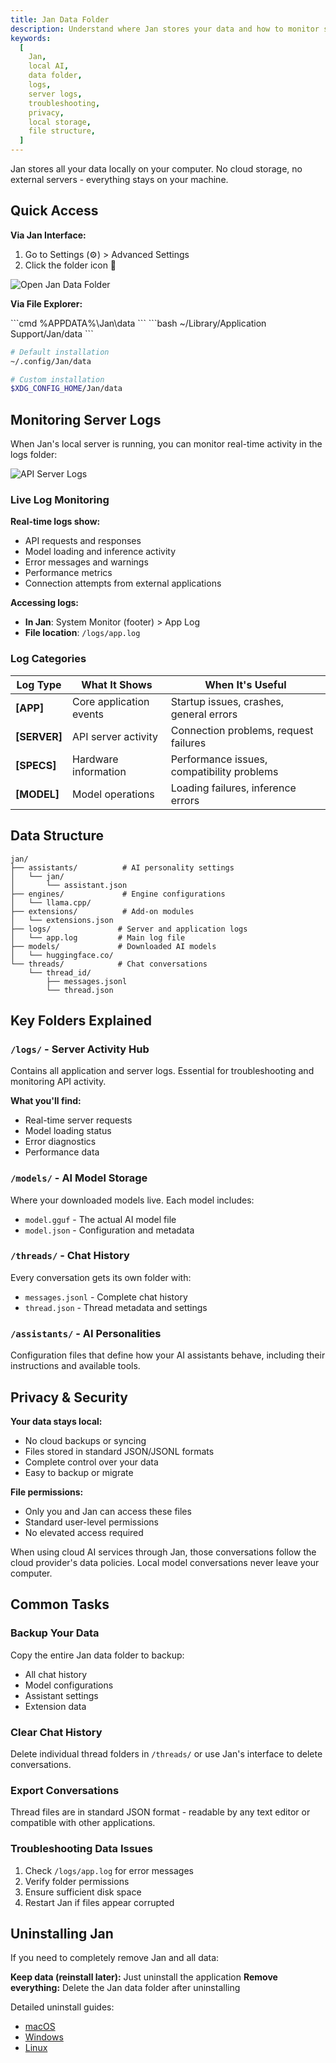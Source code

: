 ```yaml
---
title: Jan Data Folder
description: Understand where Jan stores your data and how to monitor server logs.
keywords:
  [
    Jan,
    local AI,
    data folder,
    logs,
    server logs,
    troubleshooting,
    privacy,
    local storage,
    file structure,
  ]
---
```



Jan stores all your data locally on your computer. No cloud storage, no external servers -
everything stays on your machine.

## Quick Access

**Via Jan Interface:**
1. Go to Settings (⚙️) > Advanced Settings
2. Click the folder icon 📁

![Open Jan Data Folder](../../../assets/settings-11.png)

**Via File Explorer:**

<Tabs>
<TabItem label="Windows">
```cmd
%APPDATA%\Jan\data
```
</TabItem>
<TabItem label="macOS">
```bash
~/Library/Application Support/Jan/data
```
</TabItem>
<TabItem label="Linux">

```bash
# Default installation
~/.config/Jan/data

# Custom installation
$XDG_CONFIG_HOME/Jan/data
```

</TabItem>

</Tabs>

## Monitoring Server Logs

When Jan's local server is running, you can monitor real-time activity in the logs folder:

![API Server Logs](../../../assets/api-server-logs.png)

### Live Log Monitoring

**Real-time logs show:**
- API requests and responses
- Model loading and inference activity
- Error messages and warnings
- Performance metrics
- Connection attempts from external applications

**Accessing logs:**
- **In Jan**: System Monitor (footer) > App Log
- **File location**: `/logs/app.log`

### Log Categories

| Log Type | What It Shows | When It's Useful |
|----------|---------------|------------------|
| **[APP]** | Core application events | Startup issues, crashes, general errors |
| **[SERVER]** | API server activity | Connection problems, request failures |
| **[SPECS]** | Hardware information | Performance issues, compatibility problems |
| **[MODEL]** | Model operations | Loading failures, inference errors |

## Data Structure

```
jan/
├── assistants/          # AI personality settings
│   └── jan/
│       └── assistant.json
├── engines/             # Engine configurations
│   └── llama.cpp/
├── extensions/          # Add-on modules
│   └── extensions.json
├── logs/               # Server and application logs
│   └── app.log         # Main log file
├── models/             # Downloaded AI models
│   └── huggingface.co/
└── threads/            # Chat conversations
    └── thread_id/
        ├── messages.jsonl
        └── thread.json
```

## Key Folders Explained

### `/logs/` - Server Activity Hub
Contains all application and server logs. Essential for troubleshooting and monitoring API activity.

**What you'll find:**
- Real-time server requests
- Model loading status
- Error diagnostics
- Performance data

### `/models/` - AI Model Storage
Where your downloaded models live. Each model includes:
- `model.gguf` - The actual AI model file
- `model.json` - Configuration and metadata

### `/threads/` - Chat History
Every conversation gets its own folder with:
- `messages.jsonl` - Complete chat history
- `thread.json` - Thread metadata and settings

### `/assistants/` - AI Personalities
Configuration files that define how your AI assistants behave, including their instructions and available tools.

## Privacy & Security

**Your data stays local:**
- No cloud backups or syncing
- Files stored in standard JSON/JSONL formats
- Complete control over your data
- Easy to backup or migrate

**File permissions:**
- Only you and Jan can access these files
- Standard user-level permissions
- No elevated access required

<Aside type="note">
When using cloud AI services through Jan, those conversations follow the cloud provider's data policies. Local model conversations never leave your computer.
</Aside>

## Common Tasks

### Backup Your Data
Copy the entire Jan data folder to backup:
- All chat history
- Model configurations
- Assistant settings
- Extension data

### Clear Chat History
Delete individual thread folders in `/threads/` or use Jan's interface to delete conversations.

### Export Conversations
Thread files are in standard JSON format - readable by any text editor or compatible with other applications.

### Troubleshooting Data Issues
1. Check `/logs/app.log` for error messages
2. Verify folder permissions
3. Ensure sufficient disk space
4. Restart Jan if files appear corrupted

## Uninstalling Jan

If you need to completely remove Jan and all data:

**Keep data (reinstall later):** Just uninstall the application
**Remove everything:** Delete the Jan data folder after uninstalling

Detailed uninstall guides:
- [macOS](/docs/desktop/mac#step-2-clean-up-data-optional)
- [Windows](/docs/desktop/windows#step-2-handle-jan-data)
- [Linux](/docs/desktop/linux#uninstall-jan)
